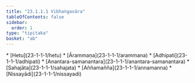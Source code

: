 ```yaml
---
title: "23.1.1.1 Vibhaṅgavāra"
tableOfContents: false
sidebar:
  order: 1
type: "tipitaka"
basket: "ab"
---
```



<DynamicBreadcrumb />



<TableOfContents>
* [Hetu](23-1-1-1/hetu)
* [Ārammaṇa](23-1-1-1/arammana)
* [Adhipati](23-1-1-1/adhipati)
* [Anantara-samanantara](23-1-1-1/anantara-samanantara)
* [Sahajāta](23-1-1-1/sahajata)
* [Aññamañña](23-1-1-1/annamanna)
* [Nissayādi](23-1-1-1/nissayadi)
</TableOfContents>